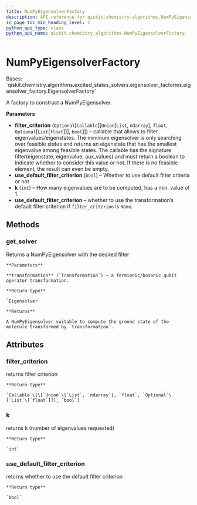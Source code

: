 ```yaml
---
title: NumPyEigensolverFactory
description: API reference for qiskit.chemistry.algorithms.NumPyEigensolverFactory
in_page_toc_min_heading_level: 1
python_api_type: class
python_api_name: qiskit.chemistry.algorithms.NumPyEigensolverFactory
---
```


# NumPyEigensolverFactory

<Class id="qiskit.chemistry.algorithms.NumPyEigensolverFactory" isDedicatedPage={true} github="https://github.com/qiskit-community/qiskit-aqua/tree/stable/0.9/qiskit/chemistry/algorithms/excited_states_solvers/eigensolver_factories/numpy_eigensolver_factory.py" signature="NumPyEigensolverFactory(filter_criterion=None, k=100, use_default_filter_criterion=False)">
  Bases: `qiskit.chemistry.algorithms.excited_states_solvers.eigensolver_factories.eigensolver_factory.EigensolverFactory`

  A factory to construct a NumPyEigensolver.

  **Parameters**

  *   **filter\_criterion** (`Optional`\[`Callable`\[\[`Union`\[`List`, `ndarray`], `float`, `Optional`\[`List`\[`float`]]], `bool`]]) – callable that allows to filter eigenvalues/eigenstates. The minimum eigensolver is only searching over feasible states and returns an eigenstate that has the smallest eigenvalue among feasible states. The callable has the signature filter(eigenstate, eigenvalue, aux\_values) and must return a boolean to indicate whether to consider this value or not. If there is no feasible element, the result can even be empty.
  *   **use\_default\_filter\_criterion** (`bool`) – Whether to use default filter criteria or not
  *   **k** (`int`) – How many eigenvalues are to be computed, has a min. value of 1.
  *   **use\_default\_filter\_criterion** – whether to use the transformation’s default filter criterion if `filter_criterion` is `None`.

  ## Methods

  ### get\_solver

  <Function id="qiskit.chemistry.algorithms.NumPyEigensolverFactory.get_solver" name="get_solver" signature="NumPyEigensolverFactory.get_solver(transformation)">
    Returns a NumPyEigensolver with the desired filter

    **Parameters**

    **transformation** (`Transformation`) – a fermionic/bosonic qubit operator transformation.

    **Return type**

    `Eigensolver`

    **Returns**

    A NumPyEigensolver suitable to compute the ground state of the molecule transformed by `transformation`.
  </Function>

  ## Attributes

  ### filter\_criterion

  <Attribute id="qiskit.chemistry.algorithms.NumPyEigensolverFactory.filter_criterion" name="filter_criterion">
    returns filter criterion

    **Return type**

    `Callable`\[\[`Union`\[`List`, `ndarray`], `float`, `Optional`\[`List`\[`float`]]], `bool`]
  </Attribute>

  ### k

  <Attribute id="qiskit.chemistry.algorithms.NumPyEigensolverFactory.k" name="k">
    returns k (number of eigenvalues requested)

    **Return type**

    `int`
  </Attribute>

  ### use\_default\_filter\_criterion

  <Attribute id="qiskit.chemistry.algorithms.NumPyEigensolverFactory.use_default_filter_criterion" name="use_default_filter_criterion">
    returns whether to use the default filter criterion

    **Return type**

    `bool`
  </Attribute>
</Class>

